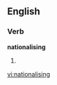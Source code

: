 
==English==

===Verb===
'''nationalising'''

# {{present participle of|[[nationalise]]}}

[[vi:nationalising]]